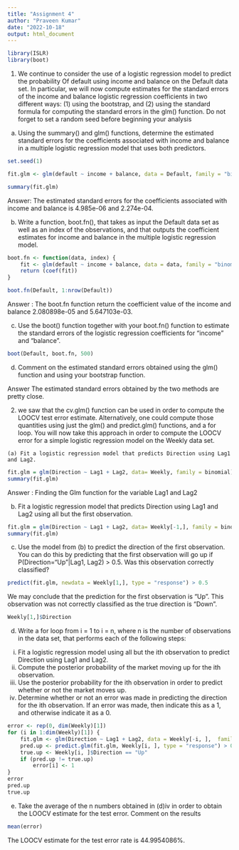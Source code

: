 ---
title: "Assignment 4"
author: "Praveen Kumar"
date: "2022-10-18"
output: html_document
---


```{r}
library(ISLR)
library(boot)
```



  1.	We continue to consider the use of a logistic regression model to predict the probability 
	  Of  default using income and balance on the Default data set. In particular, we will now 
    compute estimates for the standard errors of the income and balance logistic regression
    coefficients in two different ways: (1) using the bootstrap, and (2) using the standard 
    formula for computing the standard errors in the glm() function. Do not forget to set a 
    random seed before beginning your analysis
  
  (a) Using the summary() and glm() functions, determine the estimated standard errors for the coefficients             associated with income and balance in a multiple logistic regression model that uses both predictors.
  
```{r}
set.seed(1)

fit.glm <- glm(default ~ income + balance, data = Default, family = "binomial")

summary(fit.glm)
```
  
  Answer: The estimated standard errors for the coefficients associated with income and balance is 4.985e-06 and 2.274e-04.
  
  (b) Write a function, boot.fn(), that takes as input the Default data set as well as an index of the                 observations, and that outputs the coefficient estimates for income and balance in the multiple                logistic regression model.
  
```{r}
boot.fn <- function(data, index) {
    fit <- glm(default ~ income + balance, data = data, family = "binomial", subset = index)
    return (coef(fit))
}

boot.fn(Default, 1:nrow(Default))
```

  Answer : The boot.fn function return the coefficient value of the income and balance  2.080898e-05 and 5.647103e-03.

   (c) Use the boot() function together with your boot.fn() function to estimate the standard errors of the            logistic regression coefficients for “income” and “balance”.  
   
```{r}
boot(Default, boot.fn, 500)
```
  
  
  (d) Comment on the estimated standard errors obtained using the glm() function and using your bootstrap            function.
  
    
  Answer
    The estimated standard errors obtained by the two methods are pretty close.
  
  
  2.	we saw that the cv.glm() function can be used in order to compute the LOOCV test error 
	    estimate. Alternatively, one could compute those quantities using just the glm() and 
	    predict.glm() functions, and a for loop. You will now take this approach in order to 
	    compute the LOOCV error for a simple logistic regression model on the Weekly data set. 
	    
    (a) Fit a logistic regression model that predicts Direction using Lag1 and Lag2.
    
```{r}
fit.glm = glm(Direction ~ Lag1 + Lag2, data= Weekly, family = binomial)
summary(fit.glm)
```
    
  Answer : Finding the Glm function for the variable Lag1 and Lag2  
    
  (b)  Fit a logistic regression model that predicts Direction using Lag1 and Lag2 using all but the first observation.
  
```{r}
fit.glm = glm(Direction ~ Lag1 + Lag2, data= Weekly[-1,], family = binomial)
summary(fit.glm)
```
    
  (c) Use the model from (b) to predict the direction of the first observation. You can do this by predicting        that the first observation will go up if P(Direction=“Up”|Lag1, Lag2) > 0.5. Was this observation              correctly classified?
  
```{r}
predict(fit.glm, newdata = Weekly[1,], type = "response") > 0.5
```
  We may conclude that the prediction for the first observation is "Up". This observation was not correctly classified as the true direction is "Down".
  
```{r}
Weekly[1,]$Direction
```
  
   (d) Write a for loop from i = 1 to i = n, where n is the number of observations in the data set, that performs each of the following steps:
 i. Fit a logistic regression model using all but the ith observation to predict Direction using Lag1 and Lag2.
 ii. Compute the posterior probability of the market moving up for the ith observation. 
iii. Use the posterior probability for the ith observation in order to predict whether or not the market moves up. 
iv. Determine whether or not an error was made in predicting the direction for the ith observation. If an error was made, then indicate this as a 1, and otherwise indicate it as a 0.


```{r}
error <- rep(0, dim(Weekly)[1])
for (i in 1:dim(Weekly)[1]) {
    fit.glm <- glm(Direction ~ Lag1 + Lag2, data = Weekly[-i, ],  family = "binomial")
    pred.up <- predict.glm(fit.glm, Weekly[i, ], type = "response") > 0.5
    true.up <- Weekly[i, ]$Direction == "Up"
    if (pred.up != true.up)
        error[i] <- 1
}
error
pred.up
true.up
```




 (e) Take the average of the n numbers obtained in (d)iv in order to obtain the LOOCV estimate for the test error. Comment on the results

```{r}
mean(error)
```
The LOOCV estimate for the test error rate is 44.9954086%.
  
  
  
  
  
  
  
  
  
  
  
  
  
  
  
  
  
